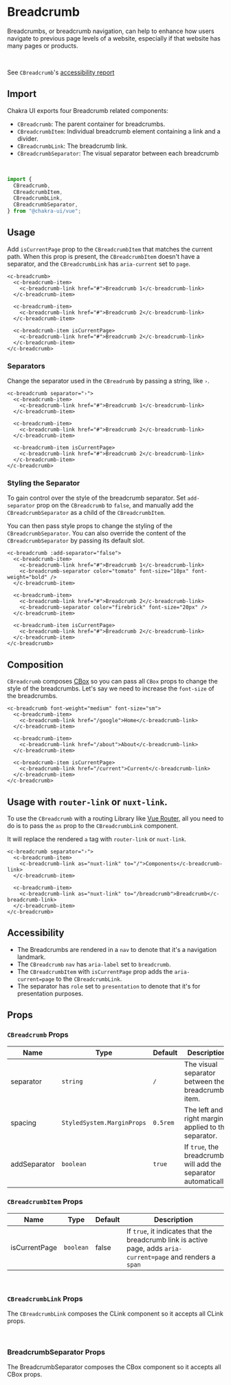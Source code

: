 
<SEO
  title="Breadcrumb"
  description="Breadcrumbs, or breadcrumb navigation, can help to enhance how users navigate to previous page levels of a website, especially if that website has many pages or products."
/>


# Breadcrumb

Breadcrumbs, or breadcrumb navigation, can help to enhance how users navigate
to previous page levels of a website, especially if that website has many pages
or products.

<br />

See `CBreadcrumb`'s [accessibility report](https://github.com/chakra-ui/chakra-ui-vue/blob/master/packages/chakra-ui-core/src/CBreadcrumb/accessibility.md)

<carbon-ad />

## Import 
Chakra UI exports four Breadcrumb related components:

- `CBreadcrumb`: The parent container for breadcrumbs.
- `CBreadcrumbItem`: Individual breadcrumb element containing a link and a divider.
- `CBreadcrumbLink`: The breadcrumb link.
- `CBreadcrumbSeparator`: The visual separator between each breadcrumb

<br />

```js
import {
  CBreadcrumb,
  CBreadcrumbItem,
  CBreadcrumbLink,
  CBreadcrumbSeparator,
} from "@chakra-ui/vue";
```

## Usage

Add `isCurrentPage` prop to the `CBreadcrumbItem` that matches the current path.
When this prop is present, the `CBreadcrumbItem` doesn't have a separator, and
the `CBreadcrumbLink` has `aria-current` set to `page`.

```vue live=true
<c-breadcrumb>
  <c-breadcrumb-item>
    <c-breadcrumb-link href="#">Breadcrumb 1</c-breadcrumb-link>
  </c-breadcrumb-item>

  <c-breadcrumb-item>
    <c-breadcrumb-link href="#">Breadcrumb 2</c-breadcrumb-link>
  </c-breadcrumb-item>

  <c-breadcrumb-item isCurrentPage>
    <c-breadcrumb-link href="#">Breadcrumb 2</c-breadcrumb-link>
  </c-breadcrumb-item>
</c-breadcrumb>
```

### Separators

Change the separator used in the `CBreadrumb` by passing a string, like `›`.

```vue live=true
<c-breadcrumb separator="›">
  <c-breadcrumb-item>
    <c-breadcrumb-link href="#">Breadcrumb 1</c-breadcrumb-link>
  </c-breadcrumb-item>

  <c-breadcrumb-item>
    <c-breadcrumb-link href="#">Breadcrumb 2</c-breadcrumb-link>
  </c-breadcrumb-item>

  <c-breadcrumb-item isCurrentPage>
    <c-breadcrumb-link href="#">Breadcrumb 2</c-breadcrumb-link>
  </c-breadcrumb-item>
</c-breadcrumb>
```

### Styling the Separator

To gain control over the style of the breadcrumb separator. Set `add-separator` prop
on the `CBreadcrumb` to `false`, and manually add the `CBreadcrumbSeparator` as a child of the
`CBreadcrumbItem`.

You can then pass style props to change the styling of the `CBreadcrumbSeparator`. You can also override
the content of the `CBreadcrumbSeparator` by passing its default slot.

```vue live=true
<c-breadcrumb :add-separator="false">
  <c-breadcrumb-item>
    <c-breadcrumb-link href="#">Breadcrumb 1</c-breadcrumb-link>
    <c-breadcrumb-separator color="tomato" font-size="10px" font-weight="bold" />
  </c-breadcrumb-item>

  <c-breadcrumb-item>
    <c-breadcrumb-link href="#">Breadcrumb 2</c-breadcrumb-link>
    <c-breadcrumb-separator color="firebrick" font-size="20px" />
  </c-breadcrumb-item>
  
  <c-breadcrumb-item isCurrentPage>
    <c-breadcrumb-link href="#">Breadcrumb 2</c-breadcrumb-link>
  </c-breadcrumb-item>
</c-breadcrumb>
```

## Composition

`CBreadcrumb` composes [CBox](/box) so you can pass all `CBox` props to change the
style of the breadcrumbs. Let's say we need to increase the `font-size` of the
breadcrumbs.

```vue live=true
<c-breadcrumb font-weight="medium" font-size="sm">
  <c-breadcrumb-item>
    <c-breadcrumb-link href="/google">Home</c-breadcrumb-link>
  </c-breadcrumb-item>

  <c-breadcrumb-item>
    <c-breadcrumb-link href="/about">About</c-breadcrumb-link>
  </c-breadcrumb-item>
  
  <c-breadcrumb-item isCurrentPage>
    <c-breadcrumb-link href="/current">Current</c-breadcrumb-link>
  </c-breadcrumb-item>
</c-breadcrumb>
```

## Usage with `router-link` or `nuxt-link`.

To use the `CBreadcrumb` with a routing Library like [Vue Router](https://router.vuejs.org),
all you need to do is to pass the `as` prop to the `CBreadcrumbLink` component.

It will replace the rendered `a` tag with `router-link` or `nuxt-link`.

```vue live=true
<c-breadcrumb separator="›">
  <c-breadcrumb-item>
    <c-breadcrumb-link as="nuxt-link" to="/">Components</c-breadcrumb-link>
  </c-breadcrumb-item>

  <c-breadcrumb-item>
    <c-breadcrumb-link as="nuxt-link" to="/breadcrumb">Breadcrumb</c-breadcrumb-link>
  </c-breadcrumb-item>
</c-breadcrumb>
```

## Accessibility

- The Breadcrumbs are rendered in a `nav` to denote that it's a navigation
  landmark.
- The `CBreadcrumb` `nav` has `aria-label` set to `breadcrumb`.
- The `CBreadcrumbItem` with `isCurrentPage` prop adds the `aria-current=page` to
  the `CBreadcrumbLink`.
- The separator has `role` set to `presentation` to denote that it's for
  presentation purposes.


## Props

### `CBreadcrumb` Props

| Name         | Type                        | Default  | Description                                                     |
| ------------ | --------------------------- | -------- | --------------------------------------------------------------- |
| separator    | `string`                    | `/`      | The visual separator between the breadcrumb item.               |
| spacing      | `StyledSystem.MarginProps`  | `0.5rem` | The left and right margin applied to the separator.             |
| addSeparator | `boolean`                   | `true`   | If `true`, the breadcrumb will add the separator automatically. |

### `CBreadcrumbItem` Props

| Name          | Type      | Default | Description                                                                                                    |
| ------------- | --------- | ------- | -------------------------------------------------------------------------------------------------------------- |
| isCurrentPage | `boolean` | false   | If `true`, it indicates that the breadcrumb link is active page, adds `aria-current=page` and renders a `span` |

<br />

### `CBreadcrumbLink` Props

The `CBreadcrumbLink` composes the <nuxt-link to="/link">CLink</nuxt-link> component so it accepts all CLink props.

<br />

### BreadcrumbSeparator Props

The BreadcrumbSeparator composes the <nuxt-link to="/box">CBox</nuxt-link> component so it accepts all CBox props.

